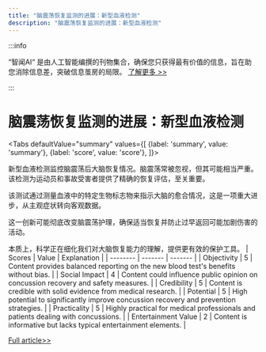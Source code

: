 ```yaml
---
title: "脑震荡恢复监测的进展：新型血液检测"
description: "脑震荡恢复监测的进展：新型血液检测"
---
```



:::info

“智闻AI“ 是由人工智能编撰的刊物集合，确保您只获得最有价值的信息，旨在助您消除信息差，突破信息茧房的局限。  [了解更多 >>](/zh-Hans/docs/guides)

:::

# 脑震荡恢复监测的进展：新型血液检测


<Tabs
	defaultValue="summary"
	values={[
	{label: 'summary', value: 'summary'},
	{label: 'score', value: 'score'},
]}>
<TabItem value="summary">


新型血液检测监控脑震荡后大脑恢复情况。脑震荡常被忽视，但其可能相当严重。该检测为运动员和事故受害者提供了精确的恢复评估，至关重要。

该测试通过测量血液中的特定生物标志物来指示大脑的愈合情况，这是一项重大进步，从主观症状转向客观数据。

这一创新可能彻底改变脑震荡护理，确保适当恢复并防止过早返回可能加剧伤害的活动。

本质上，科学正在细化我们对大脑恢复能力的理解，提供更有效的保护工具。
</TabItem>
<TabItem value="score">
	| Scores     | Value   | Explanation |
	| -------- | ------- | ------- |
	| Objectivity  | 5    | Content provides balanced reporting on the new blood test's benefits without bias.    |
	| Social Impact | 4     | Content could influence public opinion on concussion recovery and safety measures.    |
	| Credibility    | 5    | Content is credible with solid evidence from medical research.    |
	| Potential    | 5    | High potential to significantly improve concussion recovery and prevention strategies.    |
	| Practicality    | 5    | Highly practical for medical professionals and patients dealing with concussions.    |
	| Entertainment Value    | 2    | Content is informative but lacks typical entertainment elements.    |
</TabItem>
</Tabs>

[Full article>>](https://medicalxpress.com/news/2024-06-blood-tracks-brain-recovery-concussion.html)

